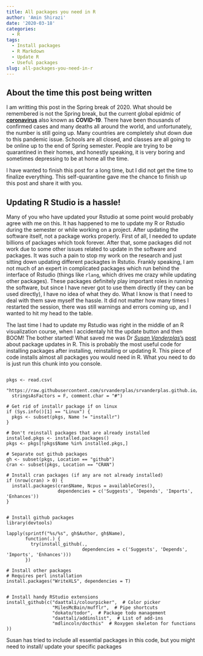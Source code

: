 ```yaml
---
title: All packages you need in R
author: 'Amin Shirazi'
date: '2020-03-18'
categories:
  - R
tags:
  - Install packages
  - R Markdown
  - Update R
  - Useful packages
slug: all-packages-you-need-in-r
---
```

## About the time this post being written
I am writting this post in the Spring break of 2020. What should be remembered is not the Spring break, but the current global epidmic of [**coronavirus**](https://en.wikipedia.org/wiki/2019%E2%80%9320_coronavirus_pandemic) also known as **COVID-19**. There have been thousands of confirmed cases and many deaths all around the world, and unfortunately, the number is still going up. Many countries are completely shut down due to this pandemic issue. Schools are all closed, and classes are all going to be online up to the end of Spring semester. People are trying to be quarantined in their homes, and honestly speaking, it is very boring and sometimes depressing to be at home all the time.  

I have wanted to finish this post for a long time, but I did not get the time to finalize everything. This self-quarantine gave me the chance to finish up this post and share it with you.

## Updating R Studio is a hassle! 
Many of you who have updated your Rstudio at some point would probably agree with me on this. It has happened to me to update my R or Rstudio during the semester or while working on a project. After updating the software itself, not a package works properly. First of all, I needed to update billions of packages which took forever. After that, some packages did not work due to some other issues related to update in the software and packages. It was such a pain to stop my work on the research and just sitting down updating different packagtes in Rstutio. Frankly speaking, I am not much of an expert in complicated packages which run behind the interface of Rstudio (things like `rlang`, which drives me crazy while updating other packages). These packages definitely play important roles in running the software, but since I have never got to use them directly (if they can be used directly), I  have no idea of what they do. What I know is that I need to deal with them save myself the hassle. It did not matter how many times I restarted the session, there was still warnings and errors coming up, and I wanted to hit my head to the table. 

The last time I had to update my Rstudio was right in the middle of an R visualization course, when I accidentaly hit the update button and then BOOM! The bother started! What saved me was Dr [*Susan Vanderplas*'s](https://srvanderplas.netlify.com/) [post](https://srvanderplas.netlify.com/post/2016-04-11-install-useful-r-packages/install-useful-r-packages/) about package updates in R. This is probably the most useful code for installing packages after installing, reinstalling or updating  R. This piece of code installs almost all packages you would need in R. What you need to do is just run this chunk into you console. 

```{}

pkgs <- read.csv(
  "https://raw.githubusercontent.com/srvanderplas/srvanderplas.github.io/master/Data/Packages.csv",
  stringsAsFactors = F, comment.char = "#")

# Get rid of installr package if on linux
if (Sys.info()[1] == "Linux") {
  pkgs <- subset(pkgs, Name != "installr")
}

# Don't reinstall packages that are already installed
installed.pkgs <- installed.packages()
pkgs <- pkgs[!pkgs$Name %in% installed.pkgs,]

# Separate out github packages
gh <- subset(pkgs, Location == "github")
cran <- subset(pkgs, Location == "CRAN")

# Install cran packages (if any are not already installed)
if (nrow(cran) > 0) {
  install.packages(cran$Name, Ncpus = availableCores(),
                   dependencies = c('Suggests', 'Depends', 'Imports', 'Enhances'))
}


# Install github packages
library(devtools)

lapply(sprintf("%s/%s", gh$Author, gh$Name),
       function(.) {
         try(install_github(.,
                            dependencies = c('Suggests', 'Depends', 'Imports', 'Enhances')))
       })

# Install other packages
# Requires perl installation
install.packages("WriteXLS", dependencies = T)


# Install handy RStudio extensions
install_github(c("daattali/colourpicker",  # Color picker
                 "MilesMcBain/mufflr",  # Pipe shortcuts
                 "dokato/todor",  # Package todo management
                 "daattali/addinslist",  # List of add-ins
                 "mdlincoln/docthis"  # Roxygen skeleton for functions
))
```


Susan has tried to include all essential packages in this code, but you might need to install/ update your specific packages






